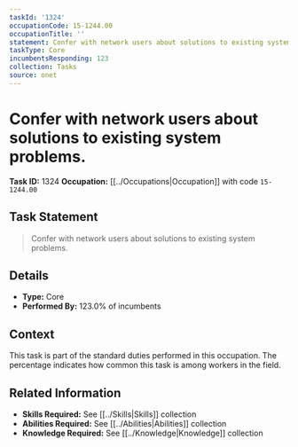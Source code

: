 ```yaml
---
taskId: '1324'
occupationCode: 15-1244.00
occupationTitle: ''
statement: Confer with network users about solutions to existing system problems.
taskType: Core
incumbentsResponding: 123
collection: Tasks
source: onet
---
```

# Confer with network users about solutions to existing system problems.

**Task ID:** 1324
**Occupation:** [[../Occupations|Occupation]] with code `15-1244.00`

## Task Statement

> Confer with network users about solutions to existing system problems.

## Details

- **Type:** Core
- **Performed By:** 123.0% of incumbents

## Context

This task is part of the standard duties performed in this occupation. The percentage indicates how common this task is among workers in the field.

## Related Information

- **Skills Required:** See [[../Skills|Skills]] collection
- **Abilities Required:** See [[../Abilities|Abilities]] collection
- **Knowledge Required:** See [[../Knowledge|Knowledge]] collection
